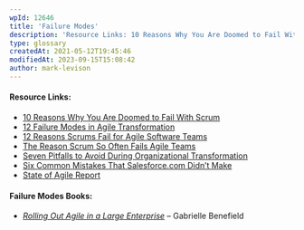 ```yaml
---
wpId: 12646
title: 'Failure Modes'
description: 'Resource Links: 10 Reasons Why You Are Doomed to Fail With Scrum 12 Failure Modes in Agile Transformation 12 Reasons Scrums Fail for Agile Software Teams The Reason Scrum So Often Fails Agile Teams Seven Pitfalls to Avoid During Organizational Transformation Six Common Mistakes That Salesforce.com Didn''t Make State of Agile Report Failure Modes Books: ...'
type: glossary
createdAt: 2021-05-12T19:45:46
modifiedAt: 2023-09-15T15:08:42
author: mark-levison
---
```



#### Resource Links:

*   [10 Reasons Why You Are Doomed to Fail With Scrum](https://medium.com/serious-scrum/10-reasons-why-you-are-doomed-to-fail-with-scrum-d130953c4e4f)
*   [12 Failure Modes in Agile Transformation](https://www.ca.com/content/dam/ca/us/files/ebook/recognizing-the-twelve-failure-modes-in-agile-transformation.pdf)
*   [12 Reasons Scrums Fail for Agile Software Teams](https://www.shaunpoore.com/why-scrums-fail/)
*   [The Reason Scrum So Often Fails Agile Teams](https://www.agileconnection.com/article/reason-scrum-so-often-fails-agile-teams)
*   [Seven Pitfalls to Avoid During Organizational Transformation](https://www.thoughtworks.com/insights/blog/seven-pitfalls-avoid-during-organizational-transformation)
*   [Six Common Mistakes That Salesforce.com Didn’t Make](https://www.forbes.com/sites/stevedenning/2011/04/18/six-common-mistakes-that-salesforce-com-didnt-make/)
*   [State of Agile Report](https://stateofagile.versionone.com/)

#### Failure Modes Books:

*   [_Rolling Out Agile in a Large Enterprise_](https://www.computer.org/csdl/proceedings-article/2008/hicss/12OmNy3iFtz/12OmNxuXcwb) – Gabrielle Benefield